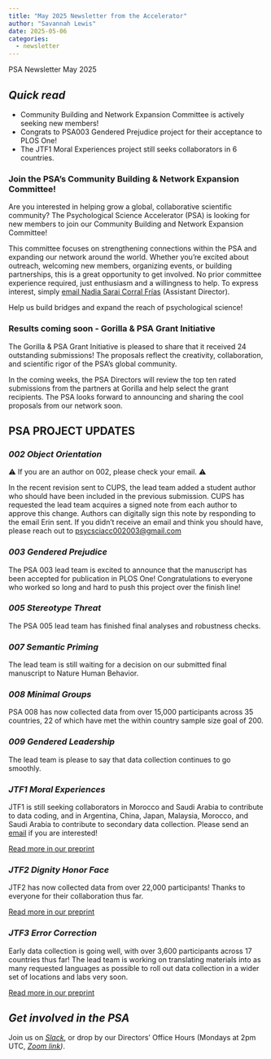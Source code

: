 ```yaml
---
title: "May 2025 Newsletter from the Accelerator"
author: "Savannah Lewis"
date: 2025-05-06
categories:
  - newsletter
---
```


PSA Newsletter May 2025

## *Quick read*

-   Community Building and Network Expansion Committee is actively seeking new members!
-   Congrats to PSA003 Gendered Prejudice project for their acceptance to PLOS One!
-   The JTF1 Moral Experiences project still seeks collaborators in 6 countries.

### Join the PSA’s Community Building & Network Expansion Committee!

Are you interested in helping grow a global, collaborative scientific community? The Psychological Science Accelerator (PSA) is looking for new members to join our Community Building and Network Expansion Committee!

This committee focuses on strengthening connections within the PSA and expanding our network around the world. Whether you’re excited about outreach, welcoming new members, organizing events, or building partnerships, this is a great opportunity to get involved. No prior committee experience required, just enthusiasm and a willingness to help. To express interest, simply [email Nadia Sarai Corral Frías](nadia.corral@unison.mx) (Assistant Director).

Help us build bridges and expand the reach of psychological science!

### Results coming soon - Gorilla & PSA Grant Initiative

The Gorilla & PSA Grant Initiative is pleased to share that it received 24 outstanding submissions! The proposals reflect the creativity, collaboration, and scientific rigor of the PSA’s global community.

In the coming weeks, the PSA Directors will review the top ten rated submissions from the partners at Gorilla and help select the grant recipients. The PSA looks forward to announcing and sharing the cool proposals from our network soon.

## PSA PROJECT UPDATES

### *002 Object Orientation*

⚠️ If you are an author on 002, please check your email. ⚠️

In the recent revision sent to CUPS, the lead team added a student author who should have been included in the previous submission. CUPS has requested the lead team acquires a signed note from each author to approve this change. Authors can digitally sign this note by responding to the email Erin sent. If you didn't receive an email and think you should have, please reach out to [psycsciacc002003\@gmail.com](psycsciacc002003@gmail.com)

### *003 Gendered Prejudice*

The PSA 003 lead team is excited to announce that the manuscript has been accepted for publication in PLOS One! Congratulations to everyone who worked so long and hard to push this project over the finish line!

### *005 Stereotype Threat*

The PSA 005 lead team has finished final analyses and robustness checks.

### *007 Semantic Priming*

The lead team is still waiting for a decision on our submitted final manuscript to Nature Human Behavior.

### *008 Minimal Groups*

PSA 008 has now collected data from over 15,000 participants across 35 countries, 22 of which have met the within country sample size goal of 200.

### *009 Gendered Leadership*

The lead team is please to say that data collection continues to go smoothly.

### *JTF1 Moral Experiences*

JTF1 is still seeking collaborators in Morocco and Saudi Arabia to contribute to data coding, and in Argentina, China, Japan, Malaysia, Morocco, and Saudi Arabia to contribute to secondary data collection. Please send an [email](psajtf1@gmail.com) if you are interested!

[Read more in our preprint](https://doi.org/10.31234/osf.io/jktnv_v1)

### *JTF2 Dignity Honor Face*

JTF2 has now collected data from over 22,000 participants! Thanks to everyone for their collaboration thus far.

[Read more in our preprint](http://doi.org/10.31234/osf.io/9hb8k)

### *JTF3 Error Correction*

Early data collection is going well, with over 3,600 participants across 17 countries thus far! The lead team is working on translating materials into as many requested languages as possible to roll out data collection in a wider set of locations and labs very soon.

[Read more in our preprint](https://osf.io/preprints/psyarxiv/wegc5_v1)

## *Get involved in the PSA*

Join us on [*Slack*](https://join.slack.com/t/psych-sci-accelerator/shared_invite/zt-2xanhh3n8-1IPQMNi6BEvRbOEgCTvDUw), or drop by our Directors' Office Hours (Mondays at 2pm UTC, [*Zoom link*](https://ua-edu.zoom.us/my/slewis20)*)*.
